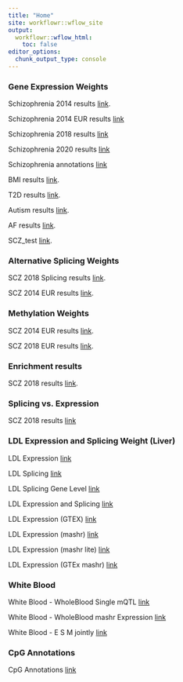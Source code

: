 ```yaml
---
title: "Home"
site: workflowr::wflow_site
output:
  workflowr::wflow_html:
    toc: false
editor_options:
  chunk_output_type: console
---
```


### Gene Expression Weights

Schizophrenia 2014 results [link](SCZ_results.html).

Schizophrenia 2014 EUR results [link](SCZ_2014_EUR_results.html)

Schizophrenia 2018 results [link](SCZ_2018_results.html)

Schizophrenia 2020 results [link](SCZ_2020_results.html)

Schizophrenia annotations [link](SCZ_Annotation_Analysis.html)

BMI results [link](BMI_results.html).

T2D results [link](T2D_results.html).

Autism results [link](Autism_results.html).

AF results [link](AF_results.html).

SCZ_test [link](SCZ_test.html).

### Alternative Splicing Weights

SCZ 2018 Splicing results [link](SCZ_2018_S_results.html).

SCZ 2014 EUR results [link](SCZ_2014_EUR_S_results.html).

### Methylation Weights

SCZ 2014 EUR results [link](SCZ_2014_EUR_ME.html).

SCZ 2018 EUR results [link](SCZ_2018_ME.html).

### Enrichment results

SCZ 2018 results [link](Enrichment_results.html).


### Splicing vs. Expression

SCZ 2018 results [link](SCZ_E_S_Analysis.html)

### LDL Expression and Splicing Weight (Liver)

LDL Expression [link](LDL_Liver.html)

LDL Splicing [link](LDL_Liver_S.html)

LDL Splicing Gene Level [link](LDL_Liver_S_gene_level.html)

LDL Expression and Splicing [link](LDL_Liver_E_S.html)

LDL Expression (GTEX) [link](LDL_Liver_GTEX.html)

LDL Expression (mashr) [link](LDL_Liver_mashr.html)

LDL Expression (mashr lite) [link](LDL_Liver_mashr_lite.html)

LDL Expression (GTEx mashr) [link](LDL_Liver_GTEx_mashr.html)

### White Blood

White Blood - WholeBlood Single mQTL [link](WhiteBlood_WholeBlood_M.html)

White Blood - WholeBlood mashr Expression [link](WhiteBlood_WholeBlood_E.html)

White Blood - E S M jointly [link](WhiteBlood_WholeBlood_E_S_M.html)

### CpG Annotations

CpG Annotations [link](CpG_analysis.html)
